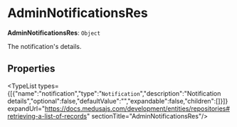 
# AdminNotificationsRes

 **AdminNotificationsRes**: `Object`

The notification's details.

## Properties

<TypeList types={[{"name":"notification","type":"`Notification`","description":"Notification details","optional":false,"defaultValue":"","expandable":false,"children":[]}]} expandUrl="https://docs.medusajs.com/development/entities/repositories#retrieving-a-list-of-records" sectionTitle="AdminNotificationsRes"/>
